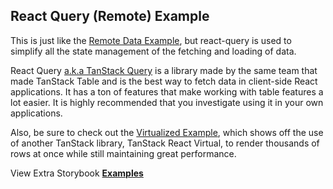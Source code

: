 
<Head>
  <title>React Query Example - Mantine React Table Docs</title>
  <meta
    name="description"
    content="An example of Mantine React Table which shows how to fetch remote data and filter and paginate on a remote server with react-query"
  />
  <meta
    property="og:title"
    content="React Query with Mantine React Table Example"
  />
  <meta
    property="og:description"
    content="Learn best practices with React Query with Mantine React Table"
  />
</Head>

## React Query (Remote) Example

This is just like the [Remote Data Example](/docs/examples/remote), but react-query is used to simplify all the state management of the fetching and loading of data.

React Query [a.k.a TanStack Query](https://tanstack.com/query/latest) is a library made by the same team that made TanStack Table and is the best way to fetch data in client-side React applications. It has a ton of features that make working with table features a lot easier. It is highly recommended that you investigate using it in your own applications.

Also, be sure to check out the [Virtualized Example](/docs/examples/virtualized), which shows off the use of another TanStack library, TanStack React Virtual, to render thousands of rows at once while still maintaining great performance.

<Examples isPage />

View Extra Storybook **[Examples](https://www.mantine-react-table.dev/?path=/story/prop-playground--default)**
